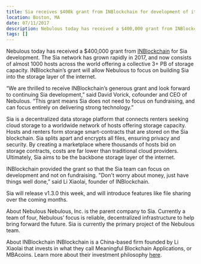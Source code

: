 ```yaml
---
title: Sia receives $400k grant from INBlockchain for development of its cloud storage platform
location: Boston, MA
date: 07/11/2017
description: Nebulous today has received a $400,000 grant from INBlockchain for Sia development
tags: []
---
```


Nebulous today has received a $400,000 grant from [INBlockchain](http://inblockchain.com/) for Sia development. The Sia network has grown rapidly in 2017, and now consists of almost 1000 hosts across the world offering a collective 3+ PB of storage capacity. INBlockchain’s grant will allow Nebulous to focus on building Sia into the storage layer of the internet.

“We are thrilled to receive INBlockchain’s generous grant and look forward to continuing Sia development,” said David Vorick, cofounder and CEO of Nebulous. “This grant means Sia does not need to focus on fundraising, and can focus entirely on delivering strong technology.”

Sia is a decentralized data storage platform that connects renters seeking cloud storage to a worldwide network of hosts offering storage capacity. Hosts and renters form storage smart-contracts that are stored on the Sia blockchain. Sia splits apart and encrypts all files, ensuring privacy and security. By creating a marketplace where thousands of hosts bid on storage contracts, costs are far lower than traditional cloud providers. Ultimately, Sia aims to be the backbone storage layer of the internet.

INBlockchain provided the grant so that the Sia team can focus on development and not on fundraising. "Don't worry about money, just have things well done,” said Li Xiaolai, founder of INBlockchain.

Sia will release v1.3.0 this week, and will introduce features like file sharing over the coming months.

About Nebulous
Nebulous, Inc. is the parent company to Sia. Currently a team of four, Nebulous’ focus is reliable, decentralized infrastructure to help bring forward the future. Sia is currently the primary project of the Nebulous team.

About INBlockchain
INBlockchain is a China-based firm founded by Li Xiaolai that invests in what they call Meaningful Blockchain Applications, or MBAcoins. Learn more about their investment philosophy [here](https://github.com/xiaolai/INB-Principles/).
